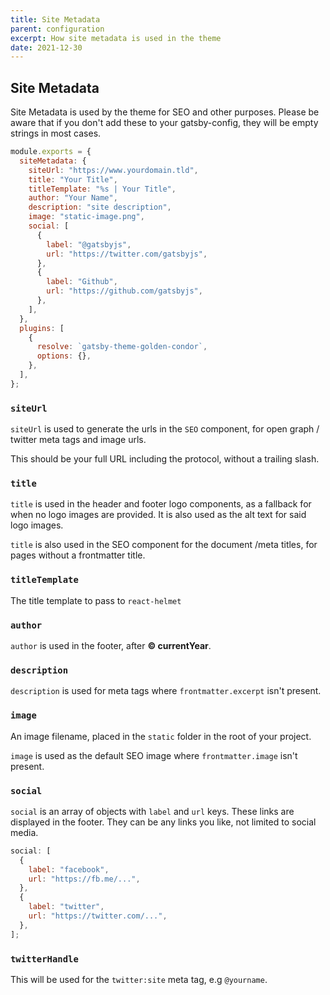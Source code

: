 ```yaml
---
title: Site Metadata
parent: configuration
excerpt: How site metadata is used in the theme
date: 2021-12-30
---
```


## Site Metadata

Site Metadata is used by the theme for SEO and other purposes. Please be aware that if you don't add these to your gatsby-config, they will be empty strings in most cases.

```js title="gatsby-config.js" {3-17}
module.exports = {
  siteMetadata: {
    siteUrl: "https://www.yourdomain.tld",
    title: "Your Title",
    titleTemplate: "%s | Your Title",
    author: "Your Name",
    description: "site description",
    image: "static-image.png",
    social: [
      {
        label: "@gatsbyjs",
        url: "https://twitter.com/gatsbyjs",
      },
      {
        label: "Github",
        url: "https://github.com/gatsbyjs",
      },
    ],
  },
  plugins: [
    {
      resolve: `gatsby-theme-golden-condor`,
      options: {},
    },
  ],
};
```

### `siteUrl`

`siteUrl` is used to generate the urls in the `SEO` component, for open graph / twitter meta tags and image urls.

This should be your full URL including the protocol, without a trailing slash.

### `title`

`title` is used in the header and footer logo components, as a fallback for when no logo images are provided. It is also used as the alt text for said logo images.

`title` is also used in the SEO component for the document /meta titles, for pages without a frontmatter title.

### `titleTemplate`

The title template to pass to <Link href="https://github.com/nfl/react-helmet">`react-helmet`</Link>

### `author`

`author` is used in the footer, after **© currentYear**.

### `description`

`description` is used for meta tags where `frontmatter.excerpt` isn't present.

### `image`

An image filename, placed in the `static` folder in the root of your project.

`image` is used as the default SEO image where `frontmatter.image` isn't present.

### `social`

`social` is an array of objects with `label` and `url` keys. These links are displayed in the footer. They can be any links you like, not limited to social media.

```js title="gatsby-config.js"
social: [
  {
    label: "facebook",
    url: "https://fb.me/...",
  },
  {
    label: "twitter",
    url: "https://twitter.com/...",
  },
];
```

### `twitterHandle`

This will be used for the `twitter:site` meta tag, e.g `@yourname`.
